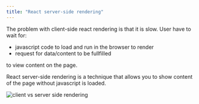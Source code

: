 ```yaml
---
title: "React server-side rendering"
---
```


The problem with client-side react rendering is that it is slow. User have to wait for:

- javascript code to load and run in the browser to render
- request for data/content to be fullfilled

to view content on the page.

React server-side rendering is a technique that allows you to show content of the page without javascript is loaded.

<Image
  width={2370}
  height={1064}
  src="/client-vs-server-side-rendering_higcw1.png"
  alt="client vs server side rendering"
/>
